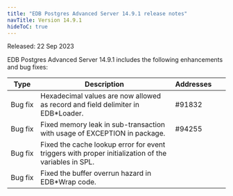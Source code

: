 ```yaml
---
title: "EDB Postgres Advanced Server 14.9.1 release notes"
navTitle: Version 14.9.1
hideToC: true
---
```


Released: 22 Sep 2023

EDB Postgres Advanced Server 14.9.1 includes the following enhancements and bug fixes:

|     Type     |                                             Description                                             | Addresses&nbsp;&nbsp; |     |
| ------------ | --------------------------------------------------------------------------------------------------- | --------------------- | --- |
| Bug&nbsp;fix | Hexadecimal values are now allowed as record and field delimiter in EDB\*Loader.                     | #91832                |     |
| Bug&nbsp;fix | Fixed memory leak in sub-transaction with usage of EXCEPTION in package.                            | #94255                |     |
| Bug&nbsp;fix | Fixed the cache lookup error for event triggers with proper initialization of the variables in SPL. |                       |     |
| Bug&nbsp;fix | Fixed the buffer overrun hazard in EDB\*Wrap code.                                                   |                       |     |